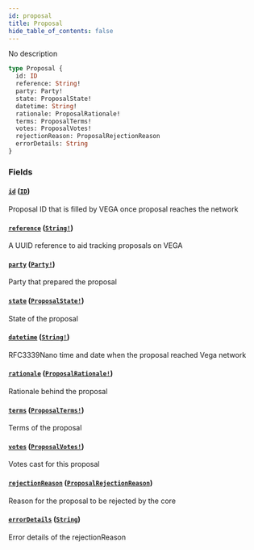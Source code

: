 ```yaml
---
id: proposal
title: Proposal
hide_table_of_contents: false
---
```



No description

```graphql
type Proposal {
  id: ID
  reference: String!
  party: Party!
  state: ProposalState!
  datetime: String!
  rationale: ProposalRationale!
  terms: ProposalTerms!
  votes: ProposalVotes!
  rejectionReason: ProposalRejectionReason
  errorDetails: String
}
```


### Fields

#### [`id`](#) ([`ID`](/mainnet/api/graphql/scalars/id))

Proposal ID that is filled by VEGA once proposal reaches the network


#### [`reference`](#) ([`String!`](/mainnet/api/graphql/scalars/string))

A UUID reference to aid tracking proposals on VEGA


#### [`party`](#) ([`Party!`](/mainnet/api/graphql/objects/party))

Party that prepared the proposal


#### [`state`](#) ([`ProposalState!`](/mainnet/api/graphql/enums/proposal-state))

State of the proposal


#### [`datetime`](#) ([`String!`](/mainnet/api/graphql/scalars/string))

RFC3339Nano time and date when the proposal reached Vega network


#### [`rationale`](#) ([`ProposalRationale!`](/mainnet/api/graphql/objects/proposal-rationale))

Rationale behind the proposal


#### [`terms`](#) ([`ProposalTerms!`](/mainnet/api/graphql/objects/proposal-terms))

Terms of the proposal


#### [`votes`](#) ([`ProposalVotes!`](/mainnet/api/graphql/objects/proposal-votes))

Votes cast for this proposal


#### [`rejectionReason`](#) ([`ProposalRejectionReason`](/mainnet/api/graphql/enums/proposal-rejection-reason))

Reason for the proposal to be rejected by the core


#### [`errorDetails`](#) ([`String`](/mainnet/api/graphql/scalars/string))

Error details of the rejectionReason




